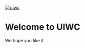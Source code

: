 
<Meta title="Introduction" />

[![uiwc](https://logos-world.net/wp-content/uploads/2020/11/GitHub-Emblem.png)](https://github.com/uiwc/uiwc)

# Welcome to UIWC

We hope you like it.

